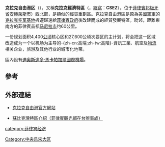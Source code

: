 {{Infobox settlement
<!-- See Template:Infobox settlement for additional fields and descriptions -->
| name                    = 克拉克
| official_name           = 克拉克自由港区和经济特区
| settlement_type         = 自由港区和经济特区
| image_skyline           = Angelesjf9605 26.JPG 
| image_caption           = 在[[安赫勒斯|安赫勒斯]]的大門
| image_flag              = 
| image_blank_emblem      = Clark integrated brand logo.png
| blank_emblem_type       = 標誌
| blank_emblem_size       = 150px
| nickname                = 
| motto                   = Clark: It works. Like a dream.<ref>{{cite news |title=Clark: It works. Like a dream. |agency=Philippine Information Agency |url=https://pia.gov.ph/news/articles/1015468 |access-date=19 August 2019 |date=27 November 2018 |archive-date=2021-02-02 |archive-url=https://web.archive.org/web/20210202204712/https://pia.gov.ph/news/articles/1015468 }}</ref>
| image_map               = Clark Freeport and Special Economic Zone map.svg
| map_caption             = 在[[邦板牙省|邦板牙省]]和[[丹轆省|丹轆省]]的位置
| pushpin_map             = Luzon#Philippines
| pushpin_label             = Clark
| pushpin_label_position  = left
| pushpin_map_caption     = 在菲律賓的位置
| coordinates             = {{coord|15.18493|120.5394|type:landmark_region:PH_dim:3000|display=inline,title}}
| coordinates_footnotes   = 
| subdivision_type        = 國家
| subdivision_name        = 菲律賓
| subdivision_type1       = [[大區_(菲律賓)|大區]]
| subdivision_type2       = [[菲律宾省份列表|省份]]
| subdivision_name2       = [[邦板牙省|邦板牙省]]、[[丹轆省|丹轆省]]
| subdivision_type3       = 城市和直轄市 {{small|(portions)}}
| subdivision_name1       = [[中央吕宋|中央吕宋]]
| subdivision_name3       = '''邦板牙省'''<br />{{hlist|[[安赫勒斯|安赫勒斯]]|{{le|馬巴拉卡特|Mabalacat, Pampanga}}|{{le|波拉克 (菲律賓)|Porac, Pampanga|波拉克}}}}
'''丹轆省'''<br />{{hlist|{{le|班班|Bamban, Tarlac}}|[[卡帕斯|卡帕斯]]}}
| established_title       = 建立
| established_date        = 1993年4月3日
| founder                 = 
| parts_type              = 
| parts_style             = 
| p1                      = 
| government_footnotes    = 
| government_type = 
| governing_body = 
| leader_party = 
| leader_title = 
| leader_name = 
| leader_title1 =
| leader_name1 =
| area_footnotes          = <ref>{{cite web |title=Clark Special Economic Zone – Proclamation Map |url=http://maps.gisatclark.com/Sub%20Zone%20Proclaimation.pdf |website=GIS Section |publisher=Clark Development Corporation |access-date=29 January 2021 |archive-date=2021-02-03 |archive-url=https://web.archive.org/web/20210203053528/http://maps.gisatclark.com/Sub%20Zone%20Proclaimation.pdf }}</ref>
| area_total_km2          = 320.6
| elevation_footnotes     = 
| elevation_m             = 
| population_total        = {{PH wikidata|population_total}}
| population_as_of        = {{PH wikidata|population_as_of}}
| population_footnotes    = {{PH census|current}}
| population_density_km2  = auto
| population_demonym      = 
| population_note         = 
| postal_code_type        = [[List_of_ZIP_codes_in_the_Philippines|ZIP code]]
| postal_code             = 
| area_code               = 
| area_code_type          = {{areacodestyle}}
| blank_name_sec1         = 
| blank_info_sec1         = 
| website                 = {{URL|http://www.visitclark.com/}}
| footnotes               =
| timezone                = [[Philippine_Standard_Time|PST]]
| utc_offset              = +8
}}
'''克拉克自由港区'''（{{lang-en|'''Clark Freeport Zone'''}}），又稱'''克拉克經濟特區'''（{{lang-en|'''Clark Special Economic Zone'''}}，[[縮寫|縮寫]]：'''CSEZ'''），位于[[菲律賓|菲律賓]][[邦板牙省|邦板牙省]][[安赫萊斯市|安赫萊斯市]]）西北部，是類似{{link-en|蘇比克灣特區|Subic Bay Freeport Zone}}的經貿重劃區。克拉克自由港區是原為[[美國空軍|美國空軍]]的[[克拉克空军基地|克拉克空军基地]]拆遷歸還給[[菲律賓政府|菲律賓政府]]後改建而成的經貿發展特區，毗邻{{link-en|马巴拉卡特市|Mabalacat}}，距離東南方的菲律賓首都[[马尼拉市|马尼拉市]]约60公里。 

一份规划面积4,400[[公顷|公顷]]核心区和27,600公顷次要区的主计划，将会把这一区域改造成为一个以机场为主导的-{zh-cn:高端;zh-tw:高階}-資訊工業、航空及[[物流|物流]]相关企业，旅游及其他行业的城市化地带。

區內設有[[迪奧斯達多·馬卡帕加爾國際機場|迪奧斯達多·馬卡帕加爾國際機場]]。

==參考==
{{reflist}}

==外部連結==
* {{en}}[https://web.archive.org/web/20081222125943/http://www.clark.com.ph/default.asp?module=Home 克拉克自由港官方網站]
* {{zh-tw}}[https://web.archive.org/web/20110903054214/http://www.wowphilippines.com.tw/spots/Subic 蘇比克灣特區介紹（菲律賓觀光部在台辦事處）]
{{Commons category|Clark Freeport Zone}}

[[category:菲律宾经济|category:菲律宾经济]]
[[Category:中央吕宋大区|Category:中央吕宋大区]]